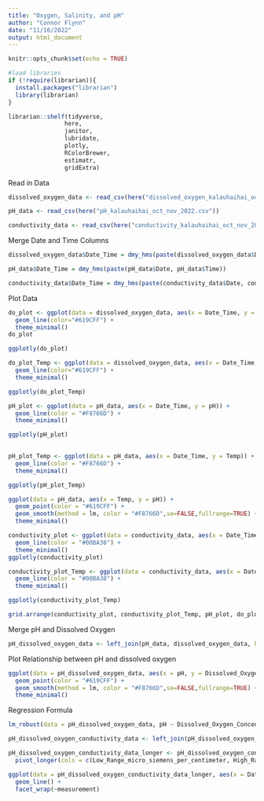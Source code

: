 ```yaml
---
title: "Oxygen, Salinity, and pH"
author: "Connor Flynn"
date: "11/16/2022"
output: html_document
---
```


```r
knitr::opts_chunk$set(echo = TRUE)

#load libraries
if (!require(librarian)){
  install.packages("librarian")
  library(librarian)
}

librarian::shelf(tidyverse,
                here,
                janitor,
                lubridate,
                plotly,
                RColorBrewer,
                estimatr, 
                gridExtra)

```


Read in Data

```r
dissolved_oxygen_data <- read_csv(here("dissolved_oxygen_kalauhaihai_oct_nov_2022.csv"))

pH_data <- read_csv(here("pH_kalauhaihai_oct_nov_2022.csv"))

conductivity_data <- read_csv(here("conductivity_kalauhaihai_oct_nov_2022.csv"))
```

Merge Date and Time Columns 

```r
dissolved_oxygen_data$Date_Time = dmy_hms(paste(dissolved_oxygen_data$Date, dissolved_oxygen_data$Time))

pH_data$Date_Time = dmy_hms(paste(pH_data$Date, pH_data$Time))

conductivity_data$Date_Time = dmy_hms(paste(conductivity_data$Date, conductivity_data$Time))
```

Plot Data

```r
do_plot <- ggplot(data = dissolved_oxygen_data, aes(x = Date_Time, y = Dissolved_Oxygen_Concentration)) + 
  geom_line(color="#619CFF") +
  theme_minimal() 
do_plot
```


```r
ggplotly(do_plot)
```

```r
do_plot_Temp <- ggplot(data = dissolved_oxygen_data, aes(x = Date_Time, y = Temp)) + 
  geom_line(color="#619CFF") +
  theme_minimal() 

ggplotly(do_plot_Temp)
```




```r
pH_plot <- ggplot(data = pH_data, aes(x = Date_Time, y = pH)) + 
  geom_line(color = "#F8766D") +
  theme_minimal()

ggplotly(pH_plot)
  
```

```r
pH_plot_Temp <- ggplot(data = pH_data, aes(x = Date_Time, y = Temp)) + 
  geom_line(color = "#F8766D") +
  theme_minimal()

ggplotly(pH_plot_Temp)
```


```r
ggplot(data = pH_data, aes(x = Temp, y = pH)) +
  geom_point(color = "#619CFF") +
  geom_smooth(method = lm, color = "#F8766D",se=FALSE,fullrange=TRUE) +
  theme_minimal()
```



```r
conductivity_plot <- ggplot(data = conductivity_data, aes(x = Date_Time, y = High_Range_micro_siemens_per_centimeter)) + 
  geom_line(color = "#00BA38") +
  theme_minimal()
ggplotly(conductivity_plot)
```

```r
conductivity_plot_Temp <- ggplot(data = conductivity_data, aes(x = Date_Time, y = Temp_Celcius)) + 
  geom_line(color = "#00BA38") +
  theme_minimal()

ggplotly(conductivity_plot_Temp)
```



```r
grid.arrange(conductivity_plot, conductivity_plot_Temp, pH_plot, do_plot)
```



Merge pH and Dissolved Oxygen

```r
pH_dissolved_oxygen_data <- left_join(pH_data, dissolved_oxygen_data, by = "Date_Time" )
```


Plot Relationship between pH and dissolved oxygen

```r
ggplot(data = pH_dissolved_oxygen_data, aes(x = pH, y = Dissolved_Oxygen_Concentration)) +
  geom_point(color = "#619CFF") +
  geom_smooth(method = lm, color = "#F8766D",se=FALSE,fullrange=TRUE) +
  theme_minimal()
```

Regression Formula

```r
lm_robust(data = pH_dissolved_oxygen_data, pH ~ Dissolved_Oxygen_Concentration)
```


```r
pH_dissolved_oxygen_conductivity_data <- left_join(pH_dissolved_oxygen_data, conductivity_data, by = "Date_Time" )
```


```r
pH_dissolved_oxygen_conductivity_data_longer <- pH_dissolved_oxygen_conductivity_data %>% 
  pivot_longer(cols = c(Low_Range_micro_siemens_per_centimeter, High_Range_micro_siemens_per_centimeter, Temp_Celcius, Dissolved_Oxygen_Concentration, pH), names_to = "measurement", values_to = "value")
```


```r
ggplot(data = pH_dissolved_oxygen_conductivity_data_longer, aes(x = Date_Time, y = value)) +
  geom_line() +
  facet_wrap(~measurement)
```


